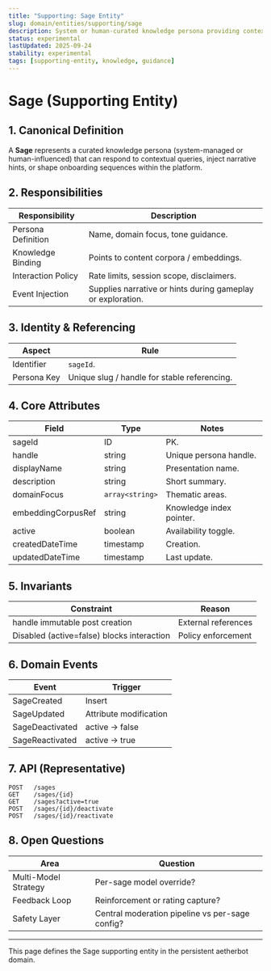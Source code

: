 ```yaml
---
title: "Supporting: Sage Entity"
slug: domain/entities/supporting/sage
description: System or human-curated knowledge persona providing contextual guidance & narrative infusions.
status: experimental
lastUpdated: 2025-09-24
stability: experimental
tags: [supporting-entity, knowledge, guidance]
---
```


# Sage (Supporting Entity)

## 1. Canonical Definition

A **Sage** represents a curated knowledge persona (system-managed or human-influenced) that can respond to contextual queries, inject narrative hints, or shape onboarding sequences within the platform.

## 2. Responsibilities

| Responsibility     | Description                                                 |
| ------------------ | ----------------------------------------------------------- |
| Persona Definition | Name, domain focus, tone guidance.                          |
| Knowledge Binding  | Points to content corpora / embeddings.                     |
| Interaction Policy | Rate limits, session scope, disclaimers.                    |
| Event Injection    | Supplies narrative or hints during gameplay or exploration. |

## 3. Identity & Referencing

| Aspect      | Rule                                         |
| ----------- | -------------------------------------------- |
| Identifier  | `sageId`.                                    |
| Persona Key | Unique slug / handle for stable referencing. |

## 4. Core Attributes

| Field              | Type            | Notes                    |
| ------------------ | --------------- | ------------------------ |
| sageId             | ID              | PK.                      |
| handle             | string          | Unique persona handle.   |
| displayName        | string          | Presentation name.       |
| description        | string          | Short summary.           |
| domainFocus        | `array<string>` | Thematic areas.          |
| embeddingCorpusRef | string          | Knowledge index pointer. |
| active             | boolean         | Availability toggle.     |
| createdDateTime    | timestamp       | Creation.                |
| updatedDateTime    | timestamp       | Last update.             |

## 5. Invariants

| Constraint                                 | Reason              |
| ------------------------------------------ | ------------------- |
| handle immutable post creation             | External references |
| Disabled (active=false) blocks interaction | Policy enforcement  |

## 6. Domain Events

| Event           | Trigger                |
| --------------- | ---------------------- |
| SageCreated     | Insert                 |
| SageUpdated     | Attribute modification |
| SageDeactivated | active -> false        |
| SageReactivated | active -> true         |

## 7. API (Representative)

```
POST   /sages
GET    /sages/{id}
GET    /sages?active=true
POST   /sages/{id}/deactivate
POST   /sages/{id}/reactivate
```

## 8. Open Questions

| Area                 | Question                                        |
| -------------------- | ----------------------------------------------- |
| Multi-Model Strategy | Per-sage model override?                        |
| Feedback Loop        | Reinforcement or rating capture?                |
| Safety Layer         | Central moderation pipeline vs per-sage config? |

---

This page defines the Sage supporting entity in the persistent aetherbot domain.
